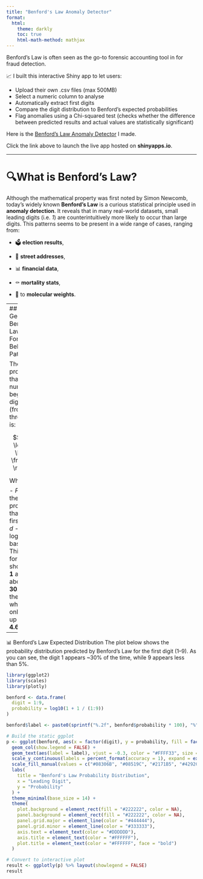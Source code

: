 ```yaml
---
title: "Benford's Law Anomaly Detector"
format: 
  html:
    theme: darkly
    toc: true
    html-math-method: mathjax
---
```

Benford's Law  is often seen as the go-to forensic accounting tool in for fraud detection.

📈 I built this interactive Shiny app to let users:

- Upload their own .csv files (max 500MB)
- Select a numeric column to analyse
- Automatically extract first digits
- Compare the digit distribution to Benford’s expected probabilities
- Flag anomalies using a Chi-squared test (checks whether the difference between predicted results and actual values are statistically significant)


Here is the [Benford's Law Anomaly Detector](https://nicom2000.shinyapps.io/benford/) I made.

Click the link above to launch the live app hosted on **shinyapps.io**.

------------------------------------------------------------------------

# 🔍What is Benford’s Law?

Although the mathematical property was first noted by Simon Newcomb, today's widely known **Benford’s Law** is a curious statistical principle used in **anomaly detection**. It reveals that in many real-world datasets, small leading digits (i.e. *1*) are counterintuitively more likely to occur than large digits. This patterns seems to be present in a wide range of cases, ranging from:

-   🗳️ **election results**,

-   🏡 **street addresses**,

-   📊 **financial data**,

-   ⚰️ **mortality stats**,

-   🧪 to **molecular weights**.

---
## 📐 Generalised Benford’s Law: The Formula Behind the Pattern

The probability that a number begins with digit $d$ (from 1 through 9) is:

$$
P(d) = \log_{10} \left(1 + \frac{1}{d} \right)
$$

Where:

- $P(d)$ is the probability that the first digit is $d$
- The logarithm is base-10
- This formula shows why **1** appears about **30.1%** of the time, while **9** only shows up around **4.6%**


------------
📊 Benford’s Law Expected Distribution
The plot below shows the probability distribution predicted by Benford’s Law for the first digit (1–9). As you can see, the digit 1 appears ~30% of the time, while 9 appears less than 5%.


```r

library(ggplot2)
library(scales)
library(plotly)

benford <- data.frame(
  digit = 1:9,
  probability = log10(1 + 1 / (1:9))
)

benford$label <- paste0(sprintf("%.2f", benford$probability * 100), "%")

# Build the static ggplot
p <- ggplot(benford, aes(x = factor(digit), y = probability, fill = factor(digit))) +
  geom_col(show.legend = FALSE) +
  geom_text(aes(label = label), vjust = -0.3, color = "#FFFF33", size = 5, fontface = "bold") +
  scale_y_continuous(labels = percent_format(accuracy = 1), expand = expansion(mult = c(0, 0.1))) +
  scale_fill_manual(values = c("#08306B", "#08519C", "#2171B5", "#4292C6", "#6BAED6", "#9ECAE1", "#BFD3E6", "#AFC6DC", "#9EBBD2")) +
  labs(
    title = "Benford's Law Probability Distribution",
    x = "Leading Digit",
    y = "Probability"
  ) +
  theme_minimal(base_size = 14) +
  theme(
    plot.background = element_rect(fill = "#222222", color = NA),
    panel.background = element_rect(fill = "#222222", color = NA),
    panel.grid.major = element_line(color = "#444444"),
    panel.grid.minor = element_line(color = "#333333"),
    axis.text = element_text(color = "#DDDDDD"),
    axis.title = element_text(color = "#FFFFFF"),
    plot.title = element_text(color = "#FFFFFF", face = "bold")
  )

# Convert to interactive plot
result <- ggplotly(p) %>% layout(showlegend = FALSE)
result

```


